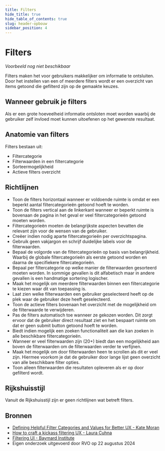 ```yaml
---
title: Filters
hide_title: true
hide_table_of_contents: true
slug: header-opbouw
sidebar_position: 4
---
```



# Filters

<Alert kind="warning" content="Let op: dit patroon is nog in ontwikkeling." />

<ComponentExample>
  <em>Voorbeeld nog niet beschikbaar</em>
</ComponentExample>

Filters maken het voor gebruikers makkelijker om informatie te ontsluiten. Door het instellen van een of meerdere filters wordt er een overzicht van items getoond die gefilterd zijn op de gemaakte keuzes.

## Wanneer gebruik je filters

Als er een grote hoeveelheid informatie ontsloten moet worden waarbij de gebruiker zelf invloed moet kunnen uitoefenen op het gewenste resultaat.

## Anatomie van filters

Filters bestaan uit:

- Filtercategorie
- Filterwaarden in een filtercategorie
- Sorteermogelijkheid
- Actieve filters overzicht

## Richtlijnen

- Toon de filters horizontaal wanneer er voldoende ruimte is omdat er een beperkt aantal filtercategorieën getoond hoeft te worden.
- Toon de filters vertical aan de linkerkant wanneer er beperkt ruimte is bovenaan de pagina in het geval er veel filtercategorieën getoond moeten worden.
- Filtercategorieën moeten de belangrijkste aspecten bevatten die relevant zijn voor de wensen van de gebruiker.
- Creëer indien nodig aparte filtercategorieën per overzichtspagina.
- Gebruik geen vakjargon en schrijf duidelijke labels voor de filterwaarden.
- Bepaal de volgorde van de filtercategorieën op basis van belangrijkheid. Waarbij de globale filtercategorieën als eerste getoond worden en daarna de specifiekere filtercategorieën.
- Bepaal per filtercategorie op welke manier de filterwaarden gesorteerd moeten worden. In sommige gevallen is dit alfabetisch maar in andere gevallen is een handmatige sortering logischer.
- Maak het mogelijk om meerdere filterwaarden binnen een filtercategorie te kiezen waar dit van toepassing is.
- Laat zien welke filterwaarden een gebruiker geselecteerd heeft op de plek waar de gebruiker deze heeft geselecteerd.
- Toon de actieve filters bovenaan het overzicht met de mogelijkheid om de filterwaarde te verwijderen.
- Pas de filters automatisch toe wanneer ze gekozen worden. Dit zorgt ervoor dat de gebruiker direct resultaat ziet en het bespaart ruimte om dat er geen submit button getoond hoeft te worden.
- Biedt indien mogelijk een zoeken functionaliteit aan die kan zoeken in alle beschikbare filtercategorieën.
- Wanneer er veel filterwaarden zijn (20+) biedt dan een mogelijkheid aan boven de filterwaarden om de filterwaarden verder te verfijnen.
- Maak het mogelijk om door filterwaarden heen te scrollen als dit er veel zijn. Hiermee voorkom je dat de gebruiker door lange lijst geen overzicht van alle beschikbare filter opties.
- Toon alleen filterwaarden die resultaten opleveren als er op door gefilterd wordt.

## Rijkshuisstijl

Vanuit de Rijkshuisstijl zijn er geen richtlijnen wat betreft filters.

## Bronnen

- [Defining Helpful Filter Categories and Values for Better UX - Kate Moran](https://web.archive.org/web/20210813184550/https://www.nngroup.com/articles/filter-categories-values/)
- [How to craft a kickass filtering UX - Laura Cuhna](https://uxdesign.cc/crafting-a-kickass-filtering-ux-beea1798d64b)
- [Filtering UI - Baymard Institute](https://web.archive.org/web/20211016121449/https://baymard.com/blog/horizontal-filtering-sorting-design)
- Eigen onderzoek uitgevoerd door RVO op 22 augustus 2024
